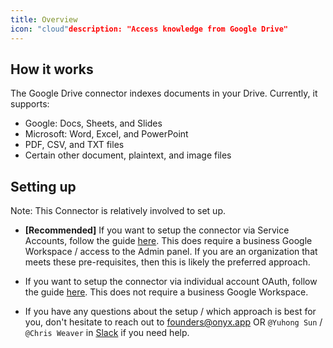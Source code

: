 ```yaml
---
title: Overview
icon: "cloud"description: "Access knowledge from Google Drive"
---
```


## How it works

The Google Drive connector indexes documents in your Drive. Currently, it supports:
- Google: Docs, Sheets, and Slides
- Microsoft: Word, Excel, and PowerPoint
- PDF, CSV, and TXT files
- Certain other document, plaintext, and image files

## Setting up

Note: This Connector is relatively involved to set up.

- **[Recommended]** If you want to setup the connector via Service Accounts, follow the guide [here](./service_account).
  This does require a business Google Workspace / access to the Admin panel. If you are an organization that meets
  these pre-requisites, then this is likely the preferred approach.

- If you want to setup the connector via individual account OAuth, follow the guide [here](./oauth).
  This does not require a business Google Workspace.

- If you have any questions about the setup / which approach is best for you, don't hesitate to reach out
  to [founders@onyx.app](mailto:founders@onyx.app) OR `@Yuhong Sun` / `@Chris Weaver` in
  [Slack](https://join.slack.com/t/onyx-dot-app/shared_invite/zt-34lu4m7xg-TsKGO6h8PDvR5W27zTdyhA) if you need help.

